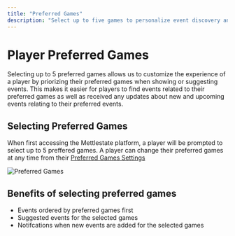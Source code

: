 ```yaml
---
title: "Preferred Games"
description: "Select up to five games to personalize event discovery and updates."
---
```

# Player Preferred Games

Selecting up to 5 preferred games allows us to customize the experience of a player by priorizing their preferred games when showing or suggesting events. This makes it easier for players to find events related to their preferred games as well as received any updates about new and upcoming events relating to their preferred events.

## Selecting Preferred Games
When first accessing the Mettlestate platform, a player will be prompted to select up to 5 preffered games. A player can change their preferred games at any time from their [Preferred Games Settings](https://mettlestate.com/profile/settings/preferred-games)

![Preferred Games](/images/screenshots/preferred-games.png)

## Benefits of selecting preferred games
- Events ordered by preferred games first
- Suggested events for the selected games
- Notifcations when new events are added for the selected games
